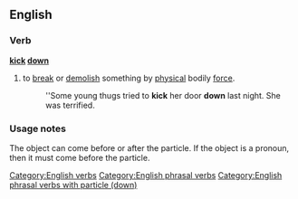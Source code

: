 ==English==

===Verb===
'''[[kick]] [[down]]'''

# to [[break]] or [[demolish]] something by [[physical]] bodily [[force]].
#: ''Some young thugs tried to '''kick''' her door '''down''' last night. She was terrified.

===Usage notes===
The object can come before or after the particle. If the object is a pronoun, then it must come before the particle.

[[Category:English verbs]]
[[Category:English phrasal verbs]]
[[Category:English phrasal verbs with particle (down)]]